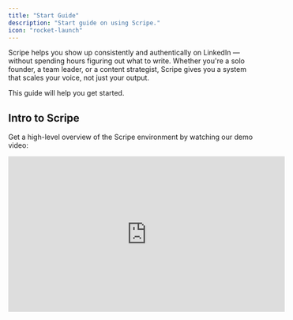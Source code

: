 ```yaml
---
title: "Start Guide"
description: "Start guide on using Scripe."
icon: "rocket-launch"
---
```


Scripe helps you show up consistently and authentically on LinkedIn — without spending hours figuring out what to write. Whether you're a solo founder, a team leader, or a content strategist, Scripe gives you a system that scales your voice, not just your output.

This guide will help you get started.

## Intro to Scripe

Get a high-level overview of the Scripe environment by watching our demo video:

<iframe width="560" height="315" src="https://www.youtube.com/embed/dFb_lJETUcY?si=IfVSvXEj1hL7bBXb" title="YouTube video player" frameborder="0" allow="accelerometer; autoplay; clipboard-write; encrypted-media; gyroscope; picture-in-picture; web-share" referrerpolicy="strict-origin-when-cross-origin" allowfullscreen />

### Onboarding sessions

[Join a live onboarding session](https://lu.ma/scripe) to learn the essentials of Scripe and see demos of our product.

<Tip>
  You can watch past onboarding sessions on [Scripe's Youtube →](https://www.youtube.com/@Scripe-io)
</Tip>

### Join our WhatsApp community

Meet other Scripe users to get advice and exchange tips in our [Whatsapp Community](https://chat.whatsapp.com/EeUfj6CpDUE6QxCHkp3XD7).

## Setting up Scripe

Everything in Scripe starts with a [workspace](/account/workspaces). You’ll be asked to:

- Name your workspace
- [Choose your plan](/started/plans) (you can start free)
- Add your [personal brand](/account/personalbrand) or [team members](/team-plan/people)

You can always [invite more people](/team-plan/invite) or upgrade later.

<Info>
  In Scripe, a [Personal Brand](/account/personalbrand) refers to the LinkedIn profile you manage through the platform. You can manage multiple Personal Brands on the Team plan, and a single Personal Brand in the Starter and Professional Plans.
</Info>

![New Dashboard Banner Web](/images/New_Dashboard_Banner.webp)

### Step-by-step for individuals:

1. Create your [personal brand](/account/personalbrand), [connect it with LinkedIn](/account/li-connection), and install the [Chrome Extension](/account/chrome).
2. Set up your [content strategy](/content-strategy/content-strategy) (your role, goals, and audience).
3. Add sources to your [Knowledge Base](/sidebar/knowledge) so Scripe can learn more about you.
4. Create your first post:
   - From [audio](/one-post/audio), [text](/one-post/text), or [blank](/one-post/blank).
   - From a [YouTube video](/multiple-posts/youtube), a [long document](/multiple-posts/file), or from a [Content Interview](/multiple-posts/interview).
   - From an [AI-powered Scripe suggestion](/multiple-posts/ai-powered).
5. Use the [Calendar](/sidebar/calendar) view to organize your content and track consistency.
6. Use the [Inspiration page](/sidebar/inspiration) to repurpose posts or follow creators.
   - Scripe subtly adapts your [tone of voice](/sidebar/tov) to match the tone of your followed creators.
7. Check your [Analytics](/sidebar/analytics) tab to learn what works and improve from there.

### Step-by-step for Teams:

1. [Invite teammates](/team-plan/invite) to the team [workspace](/team-plan/workspace).
2. Set up each [member's role](/team-plan/people) within the workspace.
3. [Set up up to 10 personal brands](/team-plan/set-up) and follow the individuals' set up.
4. Understand how to work with the:
   1. [Content Approval Workflow](/team-plan/content-approval)
   2. [Company Calendar](/team-plan/team-calendar)
   3. [Company Analytics](/team-plan/team-analytics)

<Tip>
  Learn more about different ways to work as a team in Scripe, in our [Team Workflows article →](/team-plan/workflows)
</Tip>